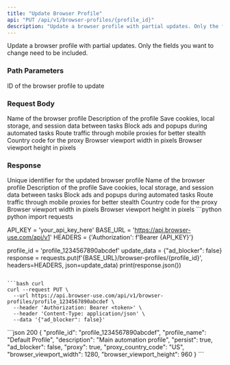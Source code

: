 ```yaml
---
title: "Update Browser Profile"
api: "PUT /api/v1/browser-profiles/{profile_id}"
description: "Update a browser profile with partial updates. Only the fields you want to change need to be included."
---
```


Update a browser profile with partial updates. Only the fields you want to change need to be included.

### Path Parameters

<ParamField path="profile_id" type="string" required>
  ID of the browser profile to update
</ParamField>

### Request Body

<ParamField body="profile_name" type="string">
  Name of the browser profile
</ParamField>
<ParamField body="description" type="string">
  Description of the profile
</ParamField>
<ParamField body="persist" type="boolean">
  Save cookies, local storage, and session data between tasks
</ParamField>
<ParamField body="ad_blocker" type="boolean">
  Block ads and popups during automated tasks
</ParamField>
<ParamField body="proxy" type="boolean">
  Route traffic through mobile proxies for better stealth
</ParamField>
<ParamField body="proxy_country_code" type="string">
  Country code for the proxy
</ParamField>
<ParamField body="browser_viewport_width" type="integer">
  Browser viewport width in pixels
</ParamField>
<ParamField body="browser_viewport_height" type="integer">
  Browser viewport height in pixels
</ParamField>

### Response

<ResponseField name="profile_id" type="string">
  Unique identifier for the updated browser profile
</ResponseField>
<ResponseField name="profile_name" type="string">
  Name of the browser profile
</ResponseField>
<ResponseField name="description" type="string">
  Description of the profile
</ResponseField>
<ResponseField name="persist" type="boolean">
  Save cookies, local storage, and session data between tasks
</ResponseField>
<ResponseField name="ad_blocker" type="boolean">
  Block ads and popups during automated tasks
</ResponseField>
<ResponseField name="proxy" type="boolean">
  Route traffic through mobile proxies for better stealth
</ResponseField>
<ResponseField name="proxy_country_code" type="string">
  Country code for the proxy
</ResponseField>
<ResponseField name="browser_viewport_width" type="integer">
  Browser viewport width in pixels
</ResponseField>
<ResponseField name="browser_viewport_height" type="integer">
  Browser viewport height in pixels
</ResponseField>

<RequestExample>
```python python
import requests

API_KEY = 'your_api_key_here'
BASE_URL = 'https://api.browser-use.com/api/v1'
HEADERS = {'Authorization': f'Bearer {API_KEY}'}

profile_id = 'profile_1234567890abcdef'
update_data = {"ad_blocker": false}
response = requests.put(f'{BASE_URL}/browser-profiles/{profile_id}', headers=HEADERS, json=update_data)
print(response.json())

````

```bash curl
curl --request PUT \
  --url https://api.browser-use.com/api/v1/browser-profiles/profile_1234567890abcdef \
  --header 'Authorization: Bearer <token>' \
  --header 'Content-Type: application/json' \
  --data '{"ad_blocker": false}'
````

</RequestExample>

<ResponseExample>
```json 200
{
  "profile_id": "profile_1234567890abcdef",
  "profile_name": "Default Profile",
  "description": "Main automation profile",
  "persist": true,
  "ad_blocker": false,
  "proxy": true,
  "proxy_country_code": "US",
  "browser_viewport_width": 1280,
  "browser_viewport_height": 960
}
```
</ResponseExample>
